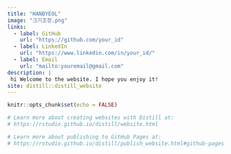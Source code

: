 ```yaml
---
title: "HANBYEOL"
image: "크기조정.png"
links:
  - label: GitHub
    url: "https://github.com/your_id"
  - label: LinkedIn
    url: "https://www.linkedin.com/in/your_id/"
  - label: Email
    url: "mailto:youremail@gmail.com"
description: |
 hi Welcome to the website. I hope you enjoy it!
site: distill::distill_website
---
```


```r
knitr::opts_chunk$set(echo = FALSE)

# Learn more about creating websites with Distill at:
# https://rstudio.github.io/distill/website.html

# Learn more about publishing to GitHub Pages at:
# https://rstudio.github.io/distill/publish_website.html#github-pages

```

